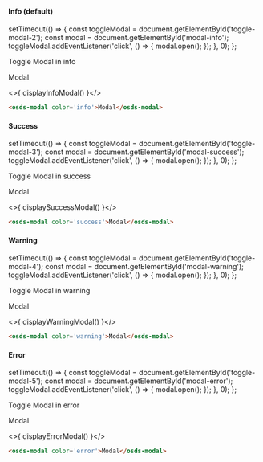 
#### Info (default)
  setTimeout(() => {
    const toggleModal = document.getElementById('toggle-modal-2');
    const modal = document.getElementById('modal-info');
    toggleModal.addEventListener('click', () => {
      modal.open();
    });
  }, 0);
};

<Canvas withSource="none">
  <osds-button id="toggle-modal-2" color='primary' inline>Toggle Modal in info</osds-button>
</Canvas >

<osds-modal id="modal-info" masked color='info'>Modal</osds-modal>

<>{ displayInfoModal() }</>

```html
<osds-modal color='info'>Modal</osds-modal>
```

#### Success
  setTimeout(() => {
    const toggleModal = document.getElementById('toggle-modal-3');
    const modal = document.getElementById('modal-success');
    toggleModal.addEventListener('click', () => {
      modal.open();
    });
  }, 0);
};

<Canvas withSource="none">
  <osds-button id="toggle-modal-3" color='primary' inline>Toggle Modal in success</osds-button>
</Canvas >

<osds-modal id="modal-success" masked color='success'>Modal</osds-modal>

<>{ displaySuccessModal() }</>

```html
<osds-modal color='success'>Modal</osds-modal>
```

#### Warning
  setTimeout(() => {
    const toggleModal = document.getElementById('toggle-modal-4');
    const modal = document.getElementById('modal-warning');
    toggleModal.addEventListener('click', () => {
      modal.open();
    });
  }, 0);
};

<Canvas withSource="none">
  <osds-button id="toggle-modal-4" color='primary' inline>Toggle Modal in warning</osds-button>
</Canvas >

<osds-modal id="modal-warning" masked color='warning'>Modal</osds-modal>

<>{ displayWarningModal() }</>

```html
<osds-modal color='warning'>Modal</osds-modal>
```

#### Error
  setTimeout(() => {
    const toggleModal = document.getElementById('toggle-modal-5');
    const modal = document.getElementById('modal-error');
    toggleModal.addEventListener('click', () => {
      modal.open();
    });
  }, 0);
};

<Canvas withSource="none">
  <osds-button id="toggle-modal-5" color='primary' inline>Toggle Modal in error</osds-button>
</Canvas >

<osds-modal id="modal-error" masked color='error'>Modal</osds-modal>

<>{ displayErrorModal() }</>

```html
<osds-modal color='error'>Modal</osds-modal>
```
